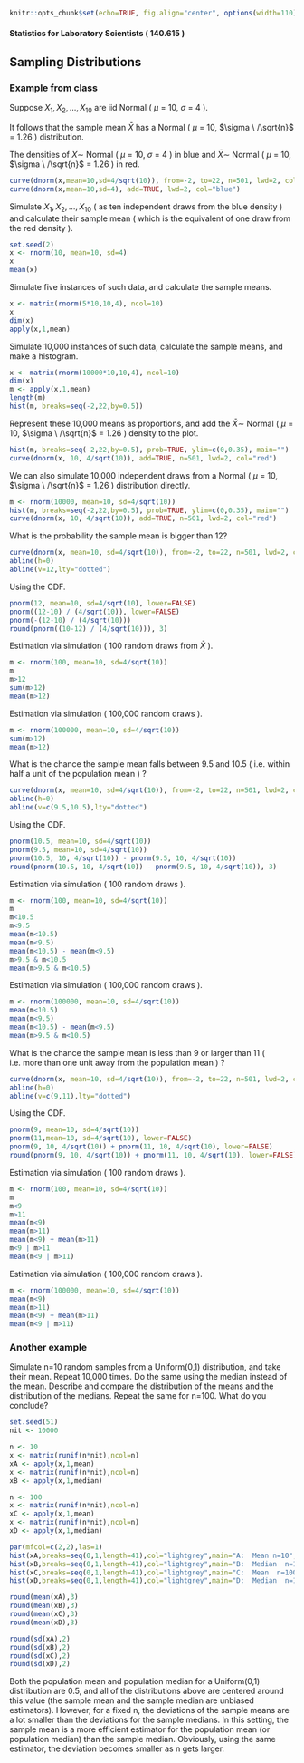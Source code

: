 ```r
knitr::opts_chunk$set(echo=TRUE, fig.align="center", options(width=110))
```

#### Statistics for Laboratory Scientists ( 140.615 )

## Sampling Distributions  

### Example from class

Suppose $X_1,X_2,\ldots,X_{10}$ are iid Normal ( $\mu$ = 10, $\sigma$ = 4 ). 

It follows that the sample mean $\bar{X}$ has a Normal ( $\mu$ = 10, $\sigma \ /\sqrt{n}$ = 1.26 ) distribution. 

The densities of $X \sim$ Normal ( $\mu$ = 10, $\sigma$ = 4 ) in blue and $\bar{X} \sim$ Normal ( $\mu$ = 10, $\sigma \ /\sqrt{n}$ = 1.26 ) in red.

```r
curve(dnorm(x,mean=10,sd=4/sqrt(10)), from=-2, to=22, n=501, lwd=2, col="red", ylim=c(0,0.35), xlab="",ylab="")
curve(dnorm(x,mean=10,sd=4), add=TRUE, lwd=2, col="blue")
```

Simulate $X_1,X_2,\ldots,X_{10}$ ( as ten independent draws from the blue density ) and calculate their sample mean ( which is the equivalent of one draw from the red density ).

```r
set.seed(2)
x <- rnorm(10, mean=10, sd=4)
x
mean(x)
```

Simulate five instances of such data, and calculate the sample means.

```r
x <- matrix(rnorm(5*10,10,4), ncol=10)
x
dim(x)
apply(x,1,mean)
```

Simulate 10,000 instances of such data, calculate the sample means, and make a histogram.

```r
x <- matrix(rnorm(10000*10,10,4), ncol=10)
dim(x)
m <- apply(x,1,mean)
length(m)
hist(m, breaks=seq(-2,22,by=0.5))
```

Represent these 10,000 means as proportions, and add the $\bar{X} \sim$ Normal ( $\mu$ = 10, $\sigma \ /\sqrt{n}$ = 1.26 ) density to the plot.

```r
hist(m, breaks=seq(-2,22,by=0.5), prob=TRUE, ylim=c(0,0.35), main="")
curve(dnorm(x, 10, 4/sqrt(10)), add=TRUE, n=501, lwd=2, col="red")
```

We can also simulate 10,000 independent draws from a Normal ( $\mu$ = 10, $\sigma \ /\sqrt{n}$ = 1.26 ) distribution directly.

```r
m <- rnorm(10000, mean=10, sd=4/sqrt(10))
hist(m, breaks=seq(-2,22,by=0.5), prob=TRUE, ylim=c(0,0.35), main="")
curve(dnorm(x, 10, 4/sqrt(10)), add=TRUE, n=501, lwd=2, col="red")
```

What is the probability the sample mean is bigger than 12?

```r
curve(dnorm(x, mean=10, sd=4/sqrt(10)), from=-2, to=22, n=501, lwd=2, col="red")
abline(h=0)
abline(v=12,lty="dotted")
```

Using the CDF.

```r
pnorm(12, mean=10, sd=4/sqrt(10), lower=FALSE)
pnorm((12-10) / (4/sqrt(10)), lower=FALSE)
pnorm(-(12-10) / (4/sqrt(10)))
round(pnorm((10-12) / (4/sqrt(10))), 3)
```

Estimation via simulation ( 100 random draws from $\bar{X}$ ).

```r
m <- rnorm(100, mean=10, sd=4/sqrt(10))
m
m>12
sum(m>12)
mean(m>12)
```

Estimation via simulation ( 100,000 random draws ).

```r
m <- rnorm(100000, mean=10, sd=4/sqrt(10))
sum(m>12)
mean(m>12)
```

What is the chance the sample mean falls between 9.5 and 10.5 ( i.e. within half a unit of the population mean ) ?

```r
curve(dnorm(x, mean=10, sd=4/sqrt(10)), from=-2, to=22, n=501, lwd=2, col="red")
abline(h=0)
abline(v=c(9.5,10.5),lty="dotted")
```

Using the CDF.

```r
pnorm(10.5, mean=10, sd=4/sqrt(10))
pnorm(9.5, mean=10, sd=4/sqrt(10))
pnorm(10.5, 10, 4/sqrt(10)) - pnorm(9.5, 10, 4/sqrt(10))
round(pnorm(10.5, 10, 4/sqrt(10)) - pnorm(9.5, 10, 4/sqrt(10)), 3)
```

Estimation via simulation ( 100 random draws ).

```r
m <- rnorm(100, mean=10, sd=4/sqrt(10))
m
m<10.5
m<9.5
mean(m<10.5)
mean(m<9.5)
mean(m<10.5) - mean(m<9.5)
m>9.5 & m<10.5 
mean(m>9.5 & m<10.5) 
```

Estimation via simulation ( 100,000 random draws ).

```r
m <- rnorm(100000, mean=10, sd=4/sqrt(10))
mean(m<10.5)
mean(m<9.5)
mean(m<10.5) - mean(m<9.5)
mean(m>9.5 & m<10.5) 
```

What is the chance the sample mean is less than 9 or larger than 11 ( i.e. more than one unit away from the population mean ) ?

```r
curve(dnorm(x, mean=10, sd=4/sqrt(10)), from=-2, to=22, n=501, lwd=2, col="red")
abline(h=0)
abline(v=c(9,11),lty="dotted")
```

Using the CDF.

```r
pnorm(9, mean=10, sd=4/sqrt(10))
pnorm(11,mean=10, sd=4/sqrt(10), lower=FALSE)
pnorm(9, 10, 4/sqrt(10)) + pnorm(11, 10, 4/sqrt(10), lower=FALSE)
round(pnorm(9, 10, 4/sqrt(10)) + pnorm(11, 10, 4/sqrt(10), lower=FALSE), 3)
```

Estimation via simulation ( 100 random draws ).

```r
m <- rnorm(100, mean=10, sd=4/sqrt(10))
m
m<9
m>11
mean(m<9)
mean(m>11)
mean(m<9) + mean(m>11)
m<9 | m>11
mean(m<9 | m>11)
```

Estimation via simulation ( 100,000 random draws ).

```r
m <- rnorm(100000, mean=10, sd=4/sqrt(10))
mean(m<9)
mean(m>11)
mean(m<9) + mean(m>11)
mean(m<9 | m>11)
```

### Another example

Simulate n=10 random samples from a Uniform(0,1) distribution, and take their mean. Repeat 10,000 times. Do the same using the median instead of the mean. Describe and compare the distribution of the means and the distribution of the medians. Repeat the same for n=100. What do you conclude?

```r
set.seed(51)
nit <- 10000

n <- 10
x <- matrix(runif(n*nit),ncol=n)
xA <- apply(x,1,mean)
x <- matrix(runif(n*nit),ncol=n)
xB <- apply(x,1,median)

n <- 100
x <- matrix(runif(n*nit),ncol=n)
xC <- apply(x,1,mean)
x <- matrix(runif(n*nit),ncol=n)
xD <- apply(x,1,median)

par(mfcol=c(2,2),las=1)
hist(xA,breaks=seq(0,1,length=41),col="lightgrey",main="A:  Mean n=10",xlab="",ylim=c(0,1200),cex.main=1.2)
hist(xB,breaks=seq(0,1,length=41),col="lightgrey",main="B:  Median  n=10",xlab="",ylim=c(0,1200),cex.main=1.2)
hist(xC,breaks=seq(0,1,length=41),col="lightgrey",main="C:  Mean  n=100",xlab="",ylim=c(0,3000),cex.main=1.2)
hist(xD,breaks=seq(0,1,length=41),col="lightgrey",main="D:  Median  n=100",xlab="",ylim=c(0,3000),cex.main=1.2)

round(mean(xA),3)
round(mean(xB),3)
round(mean(xC),3)
round(mean(xD),3)

round(sd(xA),2)
round(sd(xB),2)
round(sd(xC),2)
round(sd(xD),2)
```

Both the population mean and population median for a Uniform(0,1) distribution are 0.5, and all of the distributions above are centered around this value (the sample mean and the sample median are unbiased estimators). However, for a fixed n, the deviations of the sample means are a lot smaller than the deviations for the sample medians. In this setting, the sample mean is a more efficient estimator for the population mean (or population median) than the sample median. Obviously, using the same estimator, the deviation becomes smaller as n gets larger.

